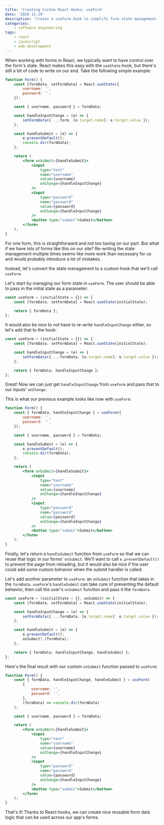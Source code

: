 ```yaml
---
title: 'Creating Custom React Hooks: useForm'
date: '2020-11-29'
description: 'Create a useForm hook to simplify form state management.'
categories:
    - software engineering
tags:
    - react
    - javascript
    - web development
---
```


When working with forms in React, we typically want to have control over the form's state. React makes this easy with the `useState` hook, but there's still a bit of code to write on our end. Take the following simple example:

```jsx
function Form() {
    const [formData, setFormData] = React.useState({
        username: '',
        password: '',
    });

    const { username, password } = formData;

    const handleInputChange = (e) => {
        setFormData({ ...form, [e.target.name]: e.target.value });
    };

    const handleSubmit = (e) => {
        e.preventDefault();
        console.dir(formData);
    };

    return (
        <form onSubmit={handleSubmit}>
            <input
                type="text"
                name="username"
                value={username}
                onChange={handleInputChange}
            />
            <input
                type="password"
                name="password"
                value={password}
                onChange={handleInputChange}
            />
            <button type="submit">Submit</button>
        </form>
    );
}
```

For one form, this is straightforward and not too taxing on our part. But what if we have lots of forms like this on our site? Re-writing the state management multiple times seems like more work than necessary for us and would probably introduce a lot of mistakes.

Instead, let's convert the state management to a custom hook that we'll call `useForm`.

Let's start by managing our form state in `useForm`. The user should be able to pass in the initial state as a parameter:

```jsx
const useForm = (initialState = {}) => {
    const [formData, setFormData] = React.useState(initialState);

    return { formData };
};
```

It would also be nice to not have to re-write `handleInputChange` either, so let's add that to the hook:

```jsx
const useForm = (initialState = {}) => {
    const [formData, setFormData] = React.useState(initialState);

    const handleInputChange = (e) => {
        setFormData({ ...formData, [e.target.name]: e.target.value });
    };

    return { formData, handleInputChange };
};
```

Great! Now we can just get `handleInputChange` from `useForm` and pass that to our inputs' `onChange`.

This is what our previous example looks like now with `useForm`:

```jsx
function Form() {
    const { formData, handleInputChange } = useForm({
        username: '',
        password: '',
    });

    const { username, password } = formData;

    const handleSubmit = (e) => {
        e.preventDefault();
        console.dir(formData);
    };

    return (
        <form onSubmit={handleSubmit}>
            <input
                type="text"
                name="username"
                value={username}
                onChange={handleInputChange}
            />
            <input
                type="password"
                name="password"
                value={password}
                onChange={handleInputChange}
            />
            <button type="submit">Submit</button>
        </form>
    );
}
```

Finally, let's return a `handleSubmit` function from `useForm` so that we can reuse that logic in our forms' `onSubmit`. We'll want to call `e.preventDefault()` to prevent the page from reloading, but it would also be nice if the user could add some custom behavior when the submit handler is called.

Let's add another parameter to `useForm`: an `onSubmit` function that takes in the `formData`. `useForm`'s `handleSubmit` can take care of preventing the default behavior, then call the user's `onSubmit` function and pass it the `formData`.

```jsx
const useForm = (initialState = {}, onSubmit) => {
    const [formData, setFormData] = React.useState(initialState);

    const handleInputChange = (e) => {
        setFormData({ ...formData, [e.target.name]: e.target.value });
    };

    const handleSubmit = (e) => {
        e.preventDefault();
        onSubmit?.(formData);
    };

    return { formData, handleInputChange, handleSubmit };
};
```

Here's the final result with our custom `onSubmit` function passed to `useForm`:

```jsx
function Form() {
    const { formData, handleInputChange, handleSubmit } = useForm(
        {
            username: '',
            password: '',
        },
        (formData) => console.dir(formData)
    );

    const { username, password } = formData;

    return (
        <form onSubmit={handleSubmit}>
            <input
                type="text"
                name="username"
                value={username}
                onChange={handleInputChange}
            />
            <input
                type="password"
                name="password"
                value={password}
                onChange={handleInputChange}
            />
            <button type="submit">Submit</button>
        </form>
    );
}
```

That's it! Thanks to React hooks, we can create nice reusable form data logic that can be used across our app's forms.

<ConnectSection />
